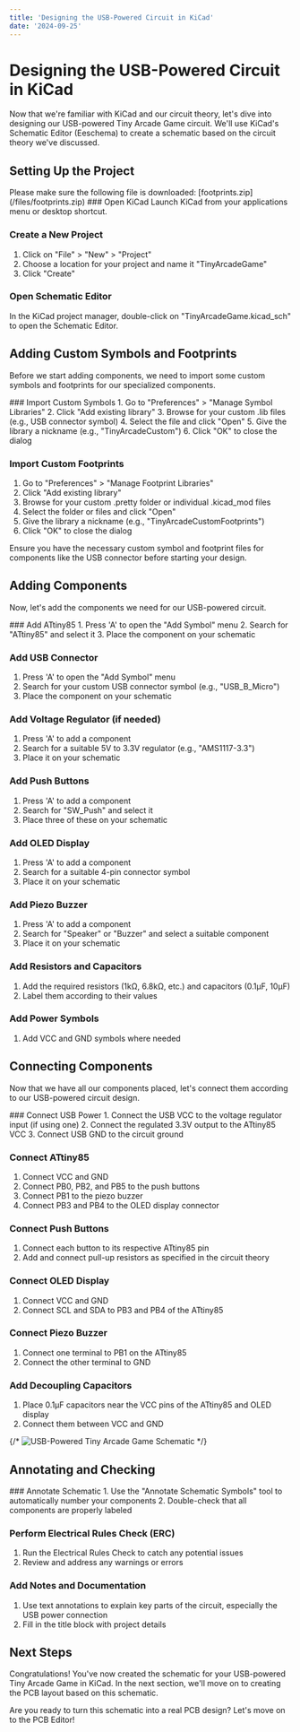 ```yaml
---
title: 'Designing the USB-Powered Circuit in KiCad'
date: '2024-09-25'
---
```



# Designing the USB-Powered Circuit in KiCad

Now that we're familiar with KiCad and our circuit theory, let's dive into designing our USB-powered Tiny Arcade Game circuit. We'll use KiCad's Schematic Editor (Eeschema) to create a schematic based on the circuit theory we've discussed.

## Setting Up the Project

<Callout type="warning">
  Please make sure the following file is downloaded: [footprints.zip](/files/footprints.zip)
</Callout>

<Steps>
### Open KiCad
Launch KiCad from your applications menu or desktop shortcut.

### Create a New Project
1. Click on "File" > "New" > "Project"
2. Choose a location for your project and name it "TinyArcadeGame"
3. Click "Create"

### Open Schematic Editor
In the KiCad project manager, double-click on "TinyArcadeGame.kicad_sch" to open the Schematic Editor.
</Steps>

## Adding Custom Symbols and Footprints

Before we start adding components, we need to import some custom symbols and footprints for our specialized components.

<Steps>
### Import Custom Symbols
1. Go to "Preferences" > "Manage Symbol Libraries"
2. Click "Add existing library"
3. Browse for your custom .lib files (e.g., USB connector symbol)
4. Select the file and click "Open"
5. Give the library a nickname (e.g., "TinyArcadeCustom")
6. Click "OK" to close the dialog

### Import Custom Footprints
1. Go to "Preferences" > "Manage Footprint Libraries"
2. Click "Add existing library"
3. Browse for your custom .pretty folder or individual .kicad_mod files
4. Select the folder or files and click "Open"
5. Give the library a nickname (e.g., "TinyArcadeCustomFootprints")
6. Click "OK" to close the dialog
</Steps>

<Callout type="info">
  Ensure you have the necessary custom symbol and footprint files for components like the USB connector before starting your design.
</Callout>

## Adding Components

Now, let's add the components we need for our USB-powered circuit.

<Steps>
### Add ATtiny85
1. Press 'A' to open the "Add Symbol" menu
2. Search for "ATtiny85" and select it
3. Place the component on your schematic

### Add USB Connector
1. Press 'A' to open the "Add Symbol" menu
2. Search for your custom USB connector symbol (e.g., "USB_B_Micro")
3. Place the component on your schematic

### Add Voltage Regulator (if needed)
1. Press 'A' to add a component
2. Search for a suitable 5V to 3.3V regulator (e.g., "AMS1117-3.3")
3. Place it on your schematic

### Add Push Buttons
1. Press 'A' to add a component
2. Search for "SW_Push" and select it
3. Place three of these on your schematic

### Add OLED Display
1. Press 'A' to add a component
2. Search for a suitable 4-pin connector symbol
3. Place it on your schematic

### Add Piezo Buzzer
1. Press 'A' to add a component
2. Search for "Speaker" or "Buzzer" and select a suitable component
3. Place it on your schematic

### Add Resistors and Capacitors
1. Add the required resistors (1kΩ, 6.8kΩ, etc.) and capacitors (0.1μF, 10μF)
2. Label them according to their values

### Add Power Symbols
1. Add VCC and GND symbols where needed
</Steps>

## Connecting Components

Now that we have all our components placed, let's connect them according to our USB-powered circuit design.

<Steps>
### Connect USB Power
1. Connect the USB VCC to the voltage regulator input (if using one)
2. Connect the regulated 3.3V output to the ATtiny85 VCC
3. Connect USB GND to the circuit ground

### Connect ATtiny85
1. Connect VCC and GND
2. Connect PB0, PB2, and PB5 to the push buttons
3. Connect PB1 to the piezo buzzer
4. Connect PB3 and PB4 to the OLED display connector

### Connect Push Buttons
1. Connect each button to its respective ATtiny85 pin
2. Add and connect pull-up resistors as specified in the circuit theory

### Connect OLED Display
1. Connect VCC and GND
2. Connect SCL and SDA to PB3 and PB4 of the ATtiny85

### Connect Piezo Buzzer
1. Connect one terminal to PB1 on the ATtiny85
2. Connect the other terminal to GND

### Add Decoupling Capacitors
1. Place 0.1μF capacitors near the VCC pins of the ATtiny85 and OLED display
2. Connect them between VCC and GND
</Steps>

{/* <Image src="/images/tiny-arcade-usb-schematic.png" alt="USB-Powered Tiny Arcade Game Schematic" width={800} height={600} /> */}

## Annotating and Checking

<Steps>
### Annotate Schematic
1. Use the "Annotate Schematic Symbols" tool to automatically number your components
2. Double-check that all components are properly labeled

### Perform Electrical Rules Check (ERC)
1. Run the Electrical Rules Check to catch any potential issues
2. Review and address any warnings or errors

### Add Notes and Documentation
1. Use text annotations to explain key parts of the circuit, especially the USB power connection
2. Fill in the title block with project details
</Steps>

## Next Steps

Congratulations! You've now created the schematic for your USB-powered Tiny Arcade Game in KiCad. In the next section, we'll move on to creating the PCB layout based on this schematic.

Are you ready to turn this schematic into a real PCB design? Let's move on to the PCB Editor!